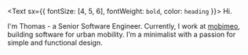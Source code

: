<Text sx={{ fontSize: [4, 5, 6], fontWeight: `bold`, color: `heading` }}>
  Hi.
</Text>

I'm Thomas - a Senior Software Engineer. Currently, I work at [mobimeo](https://mobimeo.com/en/), building software for urban mobility. I’m a minimalist with a passion for simple and functional design.
